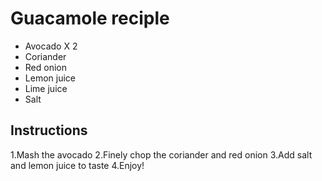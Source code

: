 
# Guacamole reciple
 - Avocado X 2
 - Coriander
 - Red onion
 - Lemon juice 
 - Lime juice
 - Salt
 
## Instructions
1.Mash the avocado
2.Finely chop the coriander and red onion
3.Add salt and lemon juice to taste
4.Enjoy!
